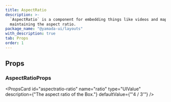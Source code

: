 ```yaml
---
title: AspectRatio
description: >-
  `AspectRatio` is a component for embedding things like videos and maps while
  maintaining the aspect ratio.
package_name: "@yamada-ui/layouts"
with_description: true
tab: Props
order: 1
---
```


## Props

### AspectRatioProps

<PropsCard
  id="aspectratio-ratio"
  name="ratio"
  type="UIValue<number>"
  description={"The aspect ratio of the Box."}
  defaultValue={"'4 / 3'"}
/>

